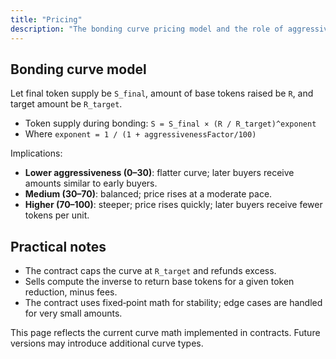 ```yaml
---
title: "Pricing"
description: "The bonding curve pricing model and the role of aggressivenessFactor."
---
```


## Bonding curve model

Let final token supply be `S_final`, amount of base tokens raised be `R`, and target amount be `R_target`.

- Token supply during bonding: `S = S_final × (R / R_target)^exponent`
- Where `exponent = 1 / (1 + aggressivenessFactor/100)`

Implications:
- **Lower aggressiveness (0–30)**: flatter curve; later buyers receive amounts similar to early buyers.
- **Medium (30–70)**: balanced; price rises at a moderate pace.
- **Higher (70–100)**: steeper; price rises quickly; later buyers receive fewer tokens per unit.

## Practical notes

- The contract caps the curve at `R_target` and refunds excess.
- Sells compute the inverse to return base tokens for a given token reduction, minus fees.
- The contract uses fixed‑point math for stability; edge cases are handled for very small amounts.

<Note>
This page reflects the current curve math implemented in contracts. Future versions may introduce additional curve types.
</Note>


